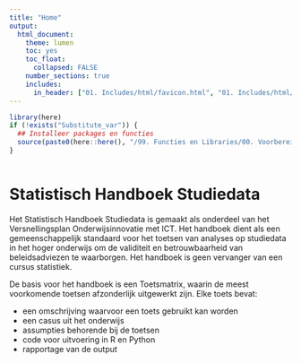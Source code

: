```yaml
---
title: "Home"
output:
  html_document:
    theme: lumen
    toc: yes
    toc_float: 
      collapsed: FALSE 
    number_sections: true
    includes:
      in_header: ["01. Includes/html/favicon.html", "01. Includes/html/analytics.html"] 
---
```


<!-- ## CLOSEDBLOK: Functies.R -->
```r
library(here)
if (!exists("Substitute_var")) {
  ## Installeer packages en functies
  source(paste0(here::here(), "/99. Functies en Libraries/00. Voorbereidingen.R"), echo = FALSE)
}
```
<!-- ## /CLOSEDBLOK: Functies.R -->

<style>
`r htmltools::includeHTML(paste0(here::here(),"/01. Includes/css/Stylesheet_SHHO.css"))`
</style>

<!-- ## CLOSEDBLOK: Header.R -->
```r
```
<!-- ## /CLOSEDBLOK: Header.R -->

# Statistisch Handboek Studiedata
Het Statistisch Handboek Studiedata is gemaakt als onderdeel van het Versnellingsplan Onderwijsinnovatie met ICT. Het handboek dient als een gemeenschappelijk standaard voor het toetsen van analyses op studiedata in het hoger onderwijs om de validiteit en betrouwbaarheid van beleidsadviezen te waarborgen. Het handboek is geen vervanger van een cursus statistiek. 

De basis voor het handboek is een Toetsmatrix, waarin de meest voorkomende toetsen afzonderlijk uitgewerkt zijn. Elke toets bevat:  

* een omschrijving waarvoor een toets gebruikt kan worden  
* een casus uit het onderwijs
* assumpties behorende bij de toetsen  
* code voor uitvoering in R en Python   
* rapportage van de output   

<!-- ## CLOSEDBLOK: Footer.R -->
```r
```
<!-- ## /CLOSEDBLOK: Footer.R -->
